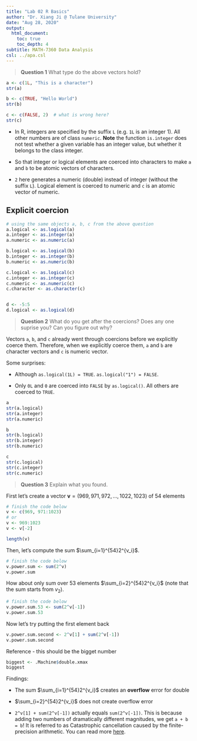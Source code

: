 ```yaml
---
title: "Lab 02 R Basics"
author: "Dr. Xiang Ji @ Tulane University"
date: "Aug 28, 2020"
output:
  html_document:
    toc: true
    toc_depth: 4  
subtitle: MATH-7360 Data Analysis
csl: ../apa.csl
---
```



> **Question 1** What type do the above vectors hold?

```r
a <- c(1L, "This is a character")
str(a)

b <- c(TRUE, "Hello World")
str(b)

c <- c(FALSE, 2)  # what is wrong here?
str(c)
```

 - In R, integers are specified by the suffix `L` (e.g. `1L` is an integer 1).  All other numbers are of class `numeric`.
   **Note** the function `is.integer` does not test whether a given variable has an integer value, but whether it belongs to the class integer.
  
 - So that integer or logical elements are coerced into characters to make `a` and `b` to be atomic vectors of characters.
 
 - `2` here generates a numeric (double) instead of integer (without the suffix `L`).  Logical element is coerced to numeric and `c` is an atomic vector of numeric.

## Explicit coercion

```r
# using the same objects a, b, c from the above question
a.logical <- as.logical(a)
a.integer <- as.integer(a)
a.numeric <- as.numeric(a)

b.logical <- as.logical(b)
b.integer <- as.integer(b)
b.numeric <- as.numeric(b)

c.logical <- as.logical(c)
c.integer <- as.integer(c)
c.numeric <- as.numeric(c)
c.character <- as.character(c)


d <- -5:5
d.logical <- as.logical(d)
```

> **Question 2** What do you get after the coercions?  Does any one suprise you?  Can you figure out why?

Vectors `a`, `b`, and `c` already went through coercions before we explicitly coerce them.
Therefore, when we explicitly coerce them, `a` and `b` are character vectors and `c` is numeric vector.

Some surprises:

 - Although `as.logical(1L) = TRUE`.  `as.logical("1") = FALSE`.
 
 - Only `0L` and `0` are coerced into `FALSE` by `as.logical()`.  All others are coerced to `TRUE`.

```r
a
str(a.logical)
str(a.integer)
str(a.numeric)

b
str(b.logical)
str(b.integer)
str(b.numeric)

c
str(c.logical)
str(c.integer)
str(c.numeric)

```


> **Question 3** Explain what you found.

First let's create a vector $\mathbf{v} = (969, 971, 972, \dots, 1022, 1023)$ of 54 elements

```r
# finish the code below
v <- c(969, 971:1023)
# or
v <- 969:1023
v <- v[-2]

length(v)
```

Then, let's compute the sum $\sum_{i=1}^{54}2^{v_i}$.

```r
# finish the code below
v.power.sum <- sum(2^v)
v.power.sum
```

How about only sum over 53 elements $\sum_{i=2}^{54}2^{v_i}$  (note that the sum starts from $v_2$).

```r
# finish the code below
v.power.sum.53 <- sum(2^v[-1])
v.power.sum.53
```

Now let's try putting the first element back

```r
v.power.sum.second <- 2^v[1] + sum(2^v[-1])
v.power.sum.second
```

Reference - this should be the bigget number
```r
biggest <- .Machine$double.xmax
biggest
```

Findings:

 - The sum $\sum_{i=1}^{54}2^{v_i}$ creates an **overflow** error for double
 
 - $\sum_{i=2}^{54}2^{v_i}$ does not create overflow error
 
 - `2^v[1] + sum(2^v[-1])` actually equals `sum(2^v[-1])`.  This is because adding two numbers of dramatically different magnitudes, we get `a + b = b`!
 It is referred to as Catastrophic cancellation caused by the finite-precision arithmetic.
 You can read more [here](https://en.wikipedia.org/wiki/Loss_of_significance).
